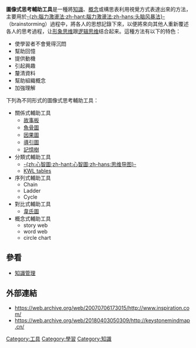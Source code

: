 {{Unreferenced|time=2021-04-29T11:29:35+00:00}}
'''圖像式思考輔助工具'''是一種將[[知識|知識]]、[[概念|概念]]或構思表利用視覺方式表達出來的方法，主要用於[[腦力激盪法|-{zh:腦力激盪法;zh-hant:腦力激盪法;zh-hans:头脑风暴法}-]]（brainstorming）過程中，將各人的思想記錄下來，以便將來向其他人重新覆述各人的思考過程，让[[形象思维|形象思维]]跟[[逻辑思维|逻辑思维]]结合起来。這種方法有以下的特色：

* 使學習者不會覺得沉悶
* 幫助回憶
* 提供動機
* 引起興趣
* 釐清資料
* 幫助組織概念
* 加強理解

下列為不同形式的圖像式思考輔助工具：
*關係式輔助工具
** [[故事板|故事板]]
** [[魚骨圖|魚骨圖]]
** [[因果圖|因果圖]]
** [[導引圖|導引圖]]
** [[記憶樹|記憶樹]]
*分類式輔助工具
** [[思维导图|-{zh:心智圖;zh-hant:心智圖;zh-hans:思维导图}-]]
** [[KWL_tables|KWL tables]]
*序列式輔助工具
** Chain
** Ladder
** Cycle
*對比式輔助工具
**[[韋氏圖|韋氏圖]]
*概念式輔助工具
** story web
** word web
** circle chart

==參看==
* [[知識管理|知識管理]]

==外部連結==
* https://web.archive.org/web/20070706173015/http://www.inspiration.com/
* https://web.archive.org/web/20180403050309/http://keystonemindmap.cn/

{{可視化}}
[[Category:工具|Category:工具]]
[[Category:學習|Category:學習]]
[[Category:知識|Category:知識]]